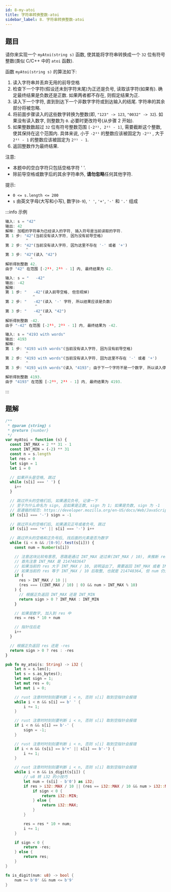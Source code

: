 ```yaml
---
id: 8-my-atoi
title: 字符串转换整数-atoi
sidebar_label: 8. 字符串转换整数-atoi
---
```


## 题目

请你来实现一个 `myAtoi(string s)` 函数, 使其能将字符串转换成一个 `32` 位有符号整数(类似 C/C++ 中的 `atoi` 函数).

函数 `myAtoi(string s)` 的算法如下:

1. 读入字符串并丢弃无用的前导空格
2. 检查下一个字符(假设还未到字符末尾)为正还是负号, 读取该字符(如果有). 确定最终结果是负数还是正数. 如果两者都不存在, 则假定结果为正.
3. 读入下一个字符, 直到到达下一个非数字字符或到达输入的结尾. 字符串的其余部分将被忽略.
4. 将前面步骤读入的这些数字转换为整数(即, `"123" -> 123`, `"0032" -> 32`). 如果没有读入数字, 则整数为 `0`. 必要时更改符号(从步骤 2 开始).
5. 如果整数数超过 `32` 位有符号整数范围 `[-2³¹, 2³¹ - 1]`, 需要截断这个整数, 使其保持在这个范围内. 具体来说, 小于 `-2³¹` 的整数应该被固定为 `-2³¹` , 大于 `2³¹ - 1` 的整数应该被固定为 `2³¹ - 1`.
6. 返回整数作为最终结果.

注意:

- 本题中的空白字符只包括空格字符 ' '.
- 除前导空格或数字后的其余字符串外, **请勿忽略**任何其他字符.

提示:

- `0 <= s.length <= 200`
- `s` 由英文字母(大写和小写), 数字(`0-9`), `' '`, `'+'`, `'-'` 和 `'.'` 组成

:::info 示例

```ts
输入: s = "42"
输出: 42
解释: 加粗的字符串为已经读入的字符, 插入符号是当前读取的字符.
第 1 步: "42"(当前没有读入字符, 因为没有前导空格)
         ^
第 2 步: "42"(当前没有读入字符, 因为这里不存在 '-' 或者 '+')
         ^
第 3 步: "42"(读入 "42")
           ^
解析得到整数 42.
由于 "42" 在范围 [-2³¹, 2³¹ - 1] 内, 最终结果为 42.
```

```ts
输入: s = "   -42"
输出: -42
解释:
第 1 步: "   -42"(读入前导空格, 但忽视掉)
            ^
第 2 步: "   -42"(读入 '-' 字符, 所以结果应该是负数)
             ^
第 3 步: "   -42"(读入 "42")
               ^
解析得到整数 -42.
由于 "-42" 在范围 [-2³¹, 2³¹ - 1] 内, 最终结果为 -42.
```

```ts
输入: s = "4193 with words"
输出: 4193
解释:
第 1 步: "4193 with words"(当前没有读入字符, 因为没有前导空格)
         ^
第 2 步: "4193 with words"(当前没有读入字符, 因为这里不存在 '-' 或者 '+')
         ^
第 3 步: "4193 with words"(读入 "4193"; 由于下一个字符不是一个数字, 所以读入停止)
             ^
解析得到整数 4193.
由于 "4193" 在范围 [-2³¹, 2³¹ - 1] 内, 最终结果为 4193.
```

:::

## 题解


<Tabs>
  <TabItem value="JavaScript" label="JavaScript" default>

```ts
/**
 * @param {string} s
 * @return {number}
 */
var myAtoi = function (s) {
  const INT_MAX = 2 ** 31 - 1
  const INT_MIN = (-2) ** 31
  const n = s.length
  let res = 0
  let sign = 1
  let i = 0

  // 如果开头是空格, 跳过
  while (s[i] === ' ') {
    i++
  }

  // 跳过开头的空格们后, 如果遇见负号, 记录一下
  // 至于为什么命名为 sign, 且如果是正数, sign 为 1; 如果是负数, sign 为 -1
  // 是遵循的规范: https://developer.mozilla.org/en-US/docs/Web/JavaScript/Reference/Global_Objects/Math/sign
  if (s[i] === '-') sign = -1

  // 跳过开头的空格们后, 如果遇见正号或者负号, 跳过
  if (s[i] === '+' || s[i] === '-') i++

  // 跳过开头的空格和正负号后, 找后面的元素是否为数字
  while (i < n && /[0-9]/.test(s[i])) {
    const num = Number(s[i])

    // 注意这块比较有意思, 思路是通过 INT_MAX 逆过来(INT_MAX / 10), 来推断 res 是否溢出
    // 首先注意 INT_MAX 是 2147483647
    // 如果当前的 res 大于 INT_MAX / 10, 说明溢出了, 需要返回 INT_MAX 或者 INT_MIN
    // 如果当前的 res 等于 INT_MAX / 10 后取整, 也就是 214748364, 但 num 仍大于 INT_MAX 取余, (其实就是 INT_MAX 的最后一位, 也就是 7), 也说明溢出了
    if (
      res > INT_MAX / 10 ||
      (res === ((INT_MAX / 10) | 0) && num > INT_MAX % 10)
    ) {
      // 根据正负返回 INT_MAX 还是 INT_MIN
      return sign > 0 ? INT_MAX : INT_MIN
    }

    // 如果是数字, 加入到 res 中
    res = res * 10 + num

    // 指针往后走
    i++
  }

  // 根据正负返回 res 还是 -res
  return sign > 0 ? res : -res
}
```

</TabItem>
<TabItem value="Rust" label="Rust">

```rust
pub fn my_atoi(s: String) -> i32 {
    let n = s.len();
    let s = s.as_bytes();
    let mut sign = 1;
    let mut res = 0;
    let mut i = 0;

    // rust 注意时时刻刻要判断 i < n, 否则 s[i] 取到空指针会报错
    while i < n && s[i] == b' ' {
        i += 1;
    }

    // rust 注意时时刻刻要判断 i < n, 否则 s[i] 取到空指针会报错
    if i < n && s[i] == b'-' {
        sign = -1;
    }

    // rust 注意时时刻刻要判断 i < n, 否则 s[i] 取到空指针会报错
    if i < n && (s[i] == b'+' || s[i] == b'-') {
        i += 1;
    }

    // rust 注意时时刻刻要判断 i < n, 否则 s[i] 取到空指针会报错
    while i < n && is_digit(s[i]) {
        // u8 转 i32 的小技巧
        let num = (s[i] - b'0') as i32;
        if res > i32::MAX / 10 || (res == i32::MAX / 10 && num > i32::MAX % 10) {
            if sign < 0 {
                return i32::MIN;
            } else {
                return i32::MAX;
            }
        }

        res = res * 10 + num;
        i += 1;
    }

    if sign < 0 {
        return -res;
    } else {
        return res;
    }
}

fn is_digit(num: u8) -> bool {
    num >= b'0' && num <= b'9'
}
```

</TabItem>
</Tabs>
